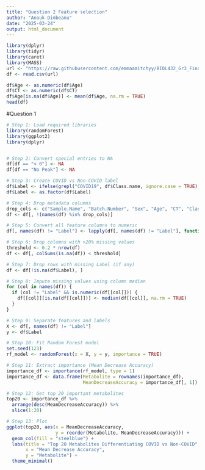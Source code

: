 ```yaml
---
title: "Question 2 Feature selection"
author: "Anouk Dimbeanu"
date: "2025-03-24"
output: html_document
---
```


```r
library(dplyr)
library(tidyr)
library(caret)
library(MASS) 
url <- "https://raw.githubusercontent.com/emmaamitchyy/BIOL432_Gr3_Final/refs/heads/main/Data_Input/RawData.csv"
df <- read.csv(url)

df$Age <- as.numeric(df$Age)
df$CT <- as.numeric(df$CT)
df$Age[is.na(df$Age)] <- mean(df$Age, na.rm = TRUE) 
head(df)

```

#Question 1 

```r
# Step 1: Load required libraries 
library(randomForest)
library(ggplot2)
library(dplyr)


# Step 2: Convert special entries to NA
df[df == "< 0"] <- NA
df[df == "No Peak"] <- NA

# Step 3: Create COVID vs Non-COVID label
df$Label <- ifelse(grepl("COVID19", df$Class.name, ignore.case = TRUE), "COVID", "Non-COVID")
df$Label <- as.factor(df$Label)

# Step 4: Drop metadata columns
drop_cols <- c("Sample.Name", "Batch.Number", "Sex", "Age", "CT", "Class.name")
df <- df[, !(names(df) %in% drop_cols)]

# Step 5: Convert all feature columns to numeric
df[, names(df) != "Label"] <- lapply(df[, names(df) != "Label"], function(x) as.numeric(as.character(x)))

# Step 6: Drop columns with >20% missing values
threshold <- 0.2 * nrow(df)
df <- df[, colSums(is.na(df)) < threshold]

# Step 7: Drop rows with missing Label (if any)
df <- df[!is.na(df$Label), ]

# Step 8: Impute missing values using column median
for (col in names(df)) {
  if (col != "Label" && is.numeric(df[[col]])) {
    df[[col]][is.na(df[[col]])] <- median(df[[col]], na.rm = TRUE)
  }
}

# Step 9: Separate features and labels
X <- df[, names(df) != "Label"]
y <- df$Label

# Step 10: Fit Random Forest model
set.seed(123)
rf_model <- randomForest(x = X, y = y, importance = TRUE)

# Step 11: Extract importance (Mean Decrease Accuracy)
importance_df <- importance(rf_model, type = 1)
importance_df <- data.frame(Metabolite = rownames(importance_df),
                            MeanDecreaseAccuracy = importance_df[, 1])

# Step 12: Get top 20 important metabolites
top20 <- importance_df %>%
  arrange(desc(MeanDecreaseAccuracy)) %>%
  slice(1:20)

# Step 13: Plot
ggplot(top20, aes(x = MeanDecreaseAccuracy,
                  y = reorder(Metabolite, MeanDecreaseAccuracy))) +
  geom_col(fill = "steelblue") +
  labs(title = "Top 20 Metabolites Differentiating COVID vs Non-COVID",
       x = "Mean Decrease Accuracy",
       y = "Metabolite") +
  theme_minimal()


```




